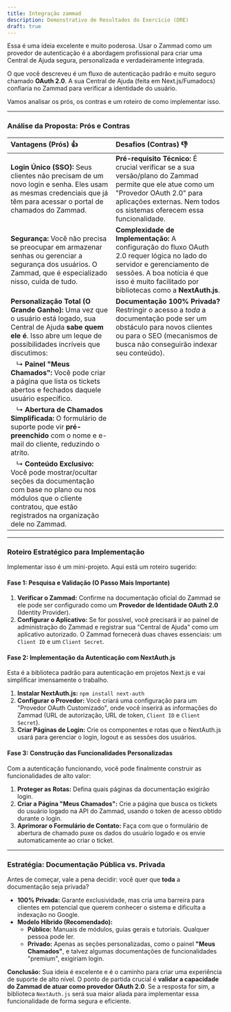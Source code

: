 ```yaml
---
title: Integração zammad
description: Demonstrativo de Resultados do Exercício (DRE)
draft: true
---
```



Essa é uma ideia excelente e muito poderosa. Usar o Zammad como um provedor de autenticação é a abordagem profissional para criar uma Central de Ajuda segura, personalizada e verdadeiramente integrada.

O que você descreveu é um fluxo de autenticação padrão e muito seguro chamado **OAuth 2.0**. A sua Central de Ajuda (feita em Next.js/Fumadocs) confiaria no Zammad para verificar a identidade do usuário.

Vamos analisar os prós, os contras e um roteiro de como implementar isso.

---

### Análise da Proposta: Prós e Contras

| Vantagens (Prós) 👍                                                                                                                                                                 | Desafios (Contras) 👎                                                                                                                                                                       |
| :--------------------------------------------------------------------------------------------------------------------------------------------------------------------------------- | :------------------------------------------------------------------------------------------------------------------------------------------------------------------------------------------ |
| **Login Único (SSO):** Seus clientes não precisam de um novo login e senha. Eles usam as mesmas credenciais que já têm para acessar o portal de chamados do Zammad.                           | **Pré-requisito Técnico:** É crucial verificar se a sua versão/plano do Zammad permite que ele atue como um "Provedor OAuth 2.0" para aplicações externas. Nem todos os sistemas oferecem essa funcionalidade. |
| **Segurança:** Você não precisa se preocupar em armazenar senhas ou gerenciar a segurança dos usuários. O Zammad, que é especializado nisso, cuida de tudo.                  | **Complexidade de Implementação:** A configuração do fluxo OAuth 2.0 requer lógica no lado do servidor e gerenciamento de sessões. A boa notícia é que isso é muito facilitado por bibliotecas como a **NextAuth.js**. |
| **Personalização Total (O Grande Ganho):** Uma vez que o usuário está logado, sua Central de Ajuda **sabe quem ele é**. Isso abre um leque de possibilidades incríveis que discutimos: | **Documentação 100% Privada?** Restringir o acesso a *toda* a documentação pode ser um obstáculo para novos clientes ou para o SEO (mecanismos de busca não conseguirão indexar seu conteúdo). |
| &nbsp;&nbsp;&nbsp;↳ **Painel "Meus Chamados":** Você pode criar a página que lista os tickets abertos e fechados daquele usuário específico.                                              |                                                                                                                                                                                             |
| &nbsp;&nbsp;&nbsp;↳ **Abertura de Chamados Simplificada:** O formulário de suporte pode vir **pré-preenchido** com o nome e e-mail do cliente, reduzindo o atrito.                       |                                                                                                                                                                                             |
| &nbsp;&nbsp;&nbsp;↳ **Conteúdo Exclusivo:** Você pode mostrar/ocultar seções da documentação com base no plano ou nos módulos que o cliente contratou, que estão registrados na organização dele no Zammad. |                                                                                                                                                                                             |

---

### Roteiro Estratégico para Implementação

Implementar isso é um mini-projeto. Aqui está um roteiro sugerido:

#### Fase 1: Pesquisa e Validação (O Passo Mais Importante)

1.  **Verificar o Zammad:** Confirme na documentação oficial do Zammad se ele pode ser configurado como um **Provedor de Identidade OAuth 2.0** (Identity Provider).
2.  **Configurar o Aplicativo:** Se for possível, você precisará ir ao painel de administração do Zammad e registrar sua "Central de Ajuda" como um aplicativo autorizado. O Zammad fornecerá duas chaves essenciais: um `Client ID` e um `Client Secret`.

#### Fase 2: Implementação da Autenticação com NextAuth.js

Esta é a biblioteca padrão para autenticação em projetos Next.js e vai simplificar imensamente o trabalho.

1.  **Instalar NextAuth.js:** `npm install next-auth`
2.  **Configurar o Provedor:** Você criará uma configuração para um "Provedor OAuth Customizado", onde você inserirá as informações do Zammad (URL de autorização, URL de token, `Client ID` e `Client Secret`).
3.  **Criar Páginas de Login:** Crie os componentes e rotas que o NextAuth.js usará para gerenciar o login, logout e as sessões dos usuários.

#### Fase 3: Construção das Funcionalidades Personalizadas

Com a autenticação funcionando, você pode finalmente construir as funcionalidades de alto valor:

1.  **Proteger as Rotas:** Defina quais páginas da documentação exigirão login.
2.  **Criar a Página "Meus Chamados":** Crie a página que busca os tickets do usuário logado na API do Zammad, usando o token de acesso obtido durante o login.
3.  **Aprimorar o Formulário de Contato:** Faça com que o formulário de abertura de chamado puxe os dados do usuário logado e os envie automaticamente ao criar o ticket.

---

### Estratégia: Documentação Pública vs. Privada

Antes de começar, vale a pena decidir: você quer que **toda** a documentação seja privada?

* **100% Privada:** Garante exclusividade, mas cria uma barreira para clientes em potencial que querem conhecer o sistema e dificulta a indexação no Google.
* **Modelo Híbrido (Recomendado):**
    * **Público:** Manuais de módulos, guias gerais e tutoriais. Qualquer pessoa pode ler.
    * **Privado:** Apenas as seções personalizadas, como o painel **"Meus Chamados"**, e talvez algumas documentações de funcionalidades "premium", exigiriam login.

**Conclusão:** Sua ideia é excelente e é o caminho para criar uma experiência de suporte de alto nível. O ponto de partida crucial é **validar a capacidade do Zammad de atuar como provedor OAuth 2.0**. Se a resposta for sim, a biblioteca `NextAuth.js` será sua maior aliada para implementar essa funcionalidade de forma segura e eficiente.